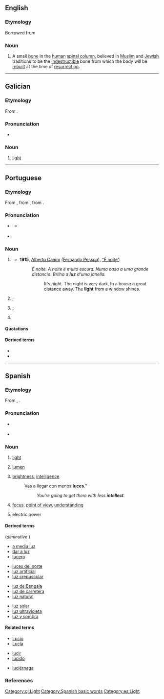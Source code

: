 {{also|Luz|luź|Lūž}}
==English==

===Etymology===
Borrowed from {{bor|en|he|'לוז'}}

===Noun===
{{en-noun|?}}
{{wikipedia|Luz (bone)}}

# A small [[bone]] in the [[human]] [[spinal column]], believed in [[Muslim]] and [[Jewish]] traditions to be the [[indestructible]] bone from which the body will be [[rebuild|rebuilt]] at the time of [[resurrection]].

----

==Galician==

===Etymology===
From {{etyl|la|gl}} {{m|la|lux}}.

===Pronunciation===
* {{IPA|[luθ]|lang=gl}}

===Noun===
{{gl-noun|f|luces}}

# [[light]]

[[Category:gl:Light]]

----

==Portuguese==

===Etymology===
From {{etyl|roa-opt|pt}} {{m|roa-opt|luz}}, from {{etyl|la|pt}} {{m|la|lux}}, from {{etyl|ine-pro|pt}} {{m|ine-pro|*lewk-||white; light; bright}}.

===Pronunciation===
* {{a|Brazil}} {{IPA|/ˈlu(j)s/|lang=pt}}
** {{a|Carioca}} {{IPA|/ˈlu(j)ʃ/|lang=pt}}
* {{a|PT}} {{IPA|/ˈluʃ/|lang=pt}}

===Noun===
{{pt-noun|f|pl=luzes}}

# {{senseid|pt|light}} {{l|en|light}} {{gloss|medium within which vision is possible}}
#* '''1915''', [[w:Alberto Caeiro|Alberto Caeiro]] ([[w:Fernando Pessoa|Fernando Pessoa]]), [[s:pt:É noite|“É noite”]]:
#*: ''É noite. A noite é muito escura. Numa casa a uma grande distancia. Brilha a '''luz''' d'uma janella.''
#*:: It's night. The night is very dark. In a house a great distance away. The '''light''' from a window shines.
# {{senseid|pt|light source}} {{l|en|light}}; {{l|en|light source}} {{gloss|object that emits light}}
# {{senseid|pt|enlightenment}} {{lb|pt|figurative}} {{l|en|light}}; {{l|en|enlightenment}} {{gloss|knowledge about things as they really are}}
# {{lb|pt|colloquial}} {{l|en|electricity}}

====Quotations====
{{seeCites}}

====Derived terms====
* {{l|pt|à luz de}}
* {{l|pt|dar à luz}}

----

==Spanish==
{{wikipedia|lang=es}}

===Etymology===
From {{etyl|la|es}} {{m|la|lux}}, {{m|la|lucis}}.

===Pronunciation===
* {{a|Castilian}} {{IPA|/luθ/|lang=es}}
* {{a|Others}} {{IPA|/lus/|lang=es}}

===Noun===
{{es-noun|f|luces}}

# [[light]]
# {{lb|es|anatomy}} [[lumen]]
# {{lb|es|figurative|usually in plural}} [[brightness]], [[intelligence]]
#: Vas a llegar con menos '''luces'''.''
#:: ''You're going to get there with less '''intellect'''.''
# {{lb|es|figurative}} [[focus]], [[point of view]], [[understanding]]
#: {{ux|es|Debes verlo bajo una nueva '''luz'''.|translation=You must see it from a new point of view.}}
# {{lb|es|electricity}} electric power
#: {{ux|es|Se [[fue]] la '''luz'''.|translation=There is a blackout.}}

====Derived terms====
(''diminutive'' '''{{l|es|lucecita}}''')
{{top4}}
* [[a media luz]]
* [[dar a luz]]
* [[lucero]] {{g|m}}
{{mid4}}
* [[luces del norte]]
* [[luz artificial]]
* [[luz crepuscular]]
{{mid4}}
* [[luz de Bengala]]
* [[luz de carretera]]
* [[luz natural]]
{{mid4}}
* [[luz solar]]
* [[luz ultravioleta]]
* [[luz y sombra]]
{{bottom}}

====Related terms====
{{top3}}
* [[Lucio]]
* [[Lucía]]
{{mid3}}
* [[lucir]]
* [[lúcido]]
{{mid3}}
* [[luciérnaga]] {{g|f}}
{{bottom}}

===References===
{{R:DRAE 2001}}

[[Category:Spanish basic words]]
[[Category:es:Light]]